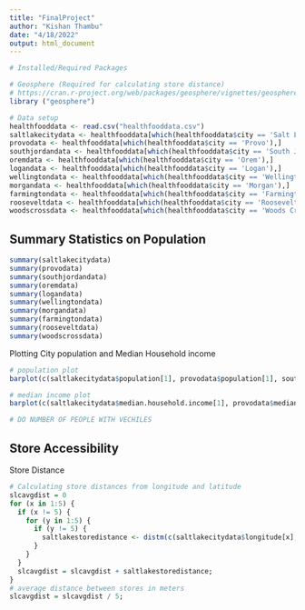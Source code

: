 ```yaml
---
title: "FinalProject"
author: "Kishan Thambu"
date: "4/18/2022"
output: html_document
---
```


```r
# Installed/Required Packages 

# Geosphere (Required for calculating store distance)
# https://cran.r-project.org/web/packages/geosphere/vignettes/geosphere.pdf
library ("geosphere")

# Data setup
healthfooddata <- read.csv("healthfooddata.csv")
saltlakecitydata <- healthfooddata[which(healthfooddata$city == 'Salt Lake City'),]
provodata <- healthfooddata[which(healthfooddata$city == 'Provo'),]
southjordandata <- healthfooddata[which(healthfooddata$city == 'South Jordan'),]
oremdata <- healthfooddata[which(healthfooddata$city == 'Orem'),]
logandata <- healthfooddata[which(healthfooddata$city == 'Logan'),]
wellingtondata <- healthfooddata[which(healthfooddata$city == 'Wellington'),]
morgandata <- healthfooddata[which(healthfooddata$city == 'Morgan'),]
farmingtondata <- healthfooddata[which(healthfooddata$city == 'Farmington'),]
rooseveltdata <- healthfooddata[which(healthfooddata$city == 'Roosevelt'),]
woodscrossdata <- healthfooddata[which(healthfooddata$city == 'Woods Cross'),]
```

## Summary Statistics on Population

```r
summary(saltlakecitydata)
summary(provodata)
summary(southjordandata)
summary(oremdata)
summary(logandata)
summary(wellingtondata)
summary(morgandata)
summary(farmingtondata)
summary(rooseveltdata)
summary(woodscrossdata)
```


Plotting City population and Median Household income


```r
# population plot
barplot(c(saltlakecitydata$population[1], provodata$population[1], southjordandata$population[1], oremdata$population[1], logandata$population[1], wellingtondata$population[1], morgandata$population[1], farmingtondata$population[1], rooseveltdata$population[1], woodscrossdata$population[1]))

# median income plot
barplot(c(saltlakecitydata$median.household.income[1], provodata$median.household.income[1], southjordandata$median.household.income[1], oremdata$median.household.income[1], logandata$median.household.income[1], wellingtondata$median.household.income[1], morgandata$median.household.income[1], farmingtondata$median.household.income[1], rooseveltdata$median.household.income[1], woodscrossdata$median.household.income[1]))

# DO NUMBER OF PEOPLE WITH VECHILES 

```


## Store Accessibility

Store Distance

```r
# Calculating store distances from longitude and latitude
slcavgdist = 0
for (x in 1:5) {
  if (x != 5) {
    for (y in 1:5) {
      if (y != 5) {
        saltlakestoredistance <- distm(c(saltlakecitydata$longitude[x], saltlakecitydata$latitude[y]), c(saltlakecitydata$longitude[x + 1], saltlakecitydata$latitude[y + 1]), fun = distHaversine)
      }
    }
  }
  slcavgdist = slcavgdist + saltlakestoredistance;
}
# average distance between stores in meters
slcavgdist = slcavgdist / 5;

```

